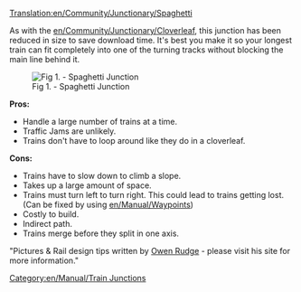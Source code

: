 [[Translation:en/Community/Junctionary/Spaghetti]]
{{en/Community/Junctionary/Navigation}}

As with the [[en/Community/Junctionary/Cloverleaf]], this junction has been reduced in size to save download time. It's best you make it so your longest train can fit completely into one of the turning tracks without blocking the main line behind it.

[[File:en/Community/Junctionary/Spaghetti.png|none|frame|Fig 1. - Spaghetti Junction]]


'''Pros:'''
*Handle a large number of trains at a time.
*Traffic Jams are unlikely.
*Trains don't have to loop around like they do in a cloverleaf.


'''Cons:'''
*Trains have to slow down to climb a slope.
*Takes up a large amount of space.
*Trains must turn left to turn right. This could lead to trains getting lost. (Can be fixed by using [[en/Manual/Waypoints]])
*Costly to build.
*Indirect path.
*Trains merge before they split in one axis.


"Pictures & Rail design tips written by [http://www.owenrudge.net/TT/ Owen Rudge] - please visit his site for more information."

[[Category:en/Manual/Train Junctions]]